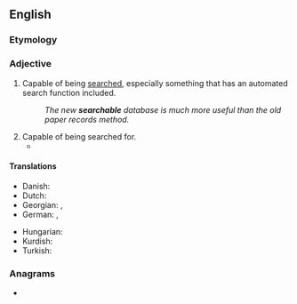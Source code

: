 ==English==

===Etymology===
{{suffix|en|search|able}}

===Adjective===
{{en-adj|-}}

# Capable of being [[search]]ed, especially something that has an automated search function included.
#: ''The new '''searchable''' database is much more useful than the old paper records method.''
# Capable of being searched for.
#* {{quote-journal|1=en|year=2014|author=James Lambert|title=Diachronic stability in Indian English lexis|journal=World Englishes|page=118|text=Other '''searchable''' items were common or at least not infrequent.}}

====Translations====
{{trans-top|capable of being searched}}
* Danish: {{t|da|søgbar}}
* Dutch: {{t+|nl|doorzoekbaar}}
* Georgian: {{t|ka|ძიებადი}}, {{t|ka|მოძიებადი}}
* German: {{t|de|durchsuchbar}}, {{t|de|suchbar}}
{{trans-mid}}
* Hungarian: {{t|hu|kereshető}}
* Kurdish: {{t+|kmr|lêgerbar}}
* Turkish: {{t|tr|aranabilir}}
{{trans-bottom}}

===Anagrams===
* {{anagrams|en|a=aabceehlrs|reachables}}